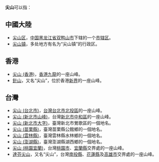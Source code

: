 '''尖山'''可以指：
==中國大陸==
* [[尖山区|尖山区]]，[[中华人民共和国|中国]][[黑龙江省|黑龙江省]][[双鸭山市|双鸭山市]]下辖的一个[[市辖区|市辖区]]。
* [[尖山镇|尖山镇]]，多处地方有名为“尖山镇”的行政区。

==香港==
* [[尖山_(香港)|尖山 (香港)]]，[[香港|香港]][[九龍|九龍]]的一座山峰。
* [[針山|針山]]，又名“尖山”，位於香港[[新界|新界]]的一座山峰。

==台灣==
* [[尖山_(台北市)|尖山 (台北市)]]，[[台灣|台灣]][[台北市|台北市]][[北投區|北投區]]的一座山峰。
* [[尖山_(新北市山峰)|尖山 (新北市山峰)]]，台灣[[新北市|新北市]][[中和區|中和區]]的一座山峰。
* [[尖山_(新北市大字)|尖山 (新北市大字)]]，臺灣新北市鶯歌區的一個地名。
* [[尖山_(苗栗縣)|尖山 (苗栗縣)]]，臺灣苗栗縣公館鄉的一個地名。
* [[尖山_(雲林縣)|尖山 (雲林縣)]]，臺灣雲林縣水林鄉的一個地名。
* [[尖山_(澎湖縣)|尖山 (澎湖縣)]]，臺灣澎湖縣湖西鄉的一個地名。
* [[尖山_(桃園宜蘭)|尖山 (桃園宜蘭)]]，台灣[[桃園市|桃園市]]、[[宜蘭縣|宜蘭縣]]交界處的一座山峰。
* [[達芬尖山|達芬尖山]]，又名“尖山”，台灣[[南投縣|南投縣]]、[[花蓮縣|花蓮縣]]及[[高雄市|高雄市]]交界處的一座山峰。

{{disambig|cat=二字地名消歧义}}